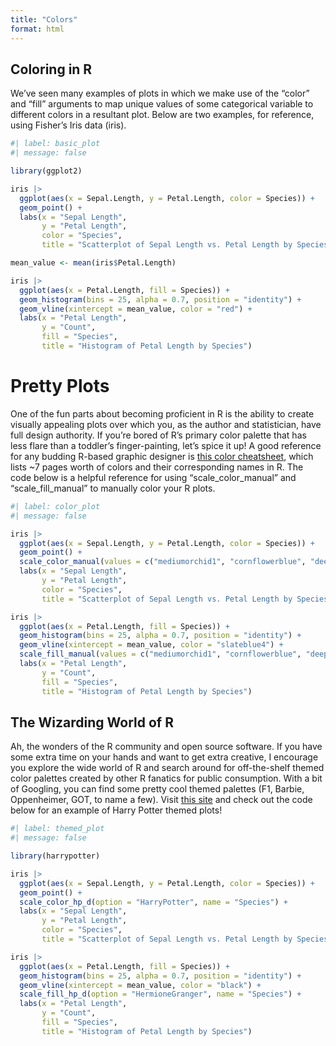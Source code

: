 ```yaml
---
title: "Colors"
format: html
---
```


## Coloring in R

We've seen many examples of plots in which we make use of the "color" and "fill" arguments to map unique values of some categorical variable to different colors in a resultant plot. Below are two examples, for reference, using Fisher's Iris data (iris).

```r
#| label: basic_plot
#| message: false

library(ggplot2)

iris |>
  ggplot(aes(x = Sepal.Length, y = Petal.Length, color = Species)) +
  geom_point() +
  labs(x = "Sepal Length",
       y = "Petal Length",
       color = "Species",
       title = "Scatterplot of Sepal Length vs. Petal Length by Species")

mean_value <- mean(iris$Petal.Length)

iris |>
  ggplot(aes(x = Petal.Length, fill = Species)) +
  geom_histogram(bins = 25, alpha = 0.7, position = "identity") +
  geom_vline(xintercept = mean_value, color = "red") + 
  labs(x = "Petal Length",
       y = "Count",
       fill = "Species",
       title = "Histogram of Petal Length by Species")


```

# Pretty Plots

One of the fun parts about becoming proficient in R is the ability to create visually appealing plots over which you, as the author and statistician, have full design authority. If you're bored of R's primary color palette that has less flare than a toddler's finger-painting, let's spice it up! A good reference for any budding R-based graphic designer is [this color cheatsheet](http://www.stat.columbia.edu/~tzheng/files/Rcolor.pdf), which lists \~7 pages worth of colors and their corresponding names in R. The code below is a helpful reference for using "scale_color_manual" and "scale_fill_manual" to manually color your R plots.

```r
#| label: color_plot
#| message: false

iris |>
  ggplot(aes(x = Sepal.Length, y = Petal.Length, color = Species)) +
  geom_point() +
  scale_color_manual(values = c("mediumorchid1", "cornflowerblue", "deeppink")) +
  labs(x = "Sepal Length",
       y = "Petal Length",
       color = "Species",
       title = "Scatterplot of Sepal Length vs. Petal Length by Species")

iris |>
  ggplot(aes(x = Petal.Length, fill = Species)) +
  geom_histogram(bins = 25, alpha = 0.7, position = "identity") +
  geom_vline(xintercept = mean_value, color = "slateblue4") + 
  scale_fill_manual(values = c("mediumorchid1", "cornflowerblue", "deeppink")) +
  labs(x = "Petal Length",
       y = "Count",
       fill = "Species",
       title = "Histogram of Petal Length by Species")

```

## The Wizarding World of R

Ah, the wonders of the R community and open source software. If you have some extra time on your hands and want to get extra creative, I encourage you explore the wide world of R and search around for off-the-shelf themed color palettes created by other R fanatics for public consumption. With a bit of Googling, you can find some pretty cool themed palettes (F1, Barbie, Oppenheimer, GOT, to name a few). Visit [this site](https://github.com/aljrico/harrypotter) and check out the code below for an example of Harry Potter themed plots!

```r
#| label: themed_plot
#| message: false

library(harrypotter)

iris |>
  ggplot(aes(x = Sepal.Length, y = Petal.Length, color = Species)) +
  geom_point() +
  scale_color_hp_d(option = "HarryPotter", name = "Species") +
  labs(x = "Sepal Length",
       y = "Petal Length",
       color = "Species",
       title = "Scatterplot of Sepal Length vs. Petal Length by Species")

iris |>
  ggplot(aes(x = Petal.Length, fill = Species)) +
  geom_histogram(bins = 25, alpha = 0.7, position = "identity") +
  geom_vline(xintercept = mean_value, color = "black") + 
  scale_fill_hp_d(option = "HermioneGranger", name = "Species") +
  labs(x = "Petal Length",
       y = "Count",
       fill = "Species",
       title = "Histogram of Petal Length by Species")

```
